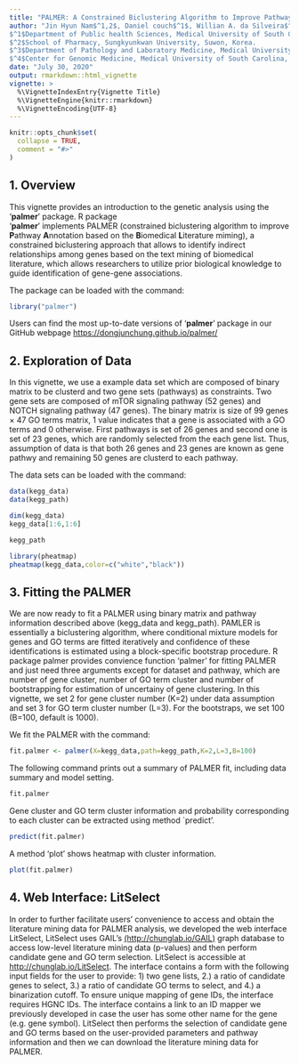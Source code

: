 ---
title: "PALMER: A Constrained Biclustering Algorithm to Improve Pathway Annotation Based on the Biomedical Literature Mining with 'palmer' Package"
author: "Jin Hyun Nam$^1,2$, Daniel couch$^1$, Willian A. da Silveira$^{3,4}$, Zhenning Yu$^1$, and Dongjun Chung$^1$  
$^1$Department of Public health Sciences, Medical University of South Carolina, Charleston, SC, USA.     
$^2$School of Pharmacy, Sungkyunkwan University, Suwon, Korea.
$^3$Department of Pathology and Laboratory Medicine, Medical University of South Carolina, Charleston, SC, USA.      
$^4$Center for Genomic Medicine, Medical University of South Carolina, Charleston, SC, USA."
date: "July 30, 2020"
output: rmarkdown::html_vignette
vignette: >
  %\VignetteIndexEntry{Vignette Title}
  %\VignetteEngine{knitr::rmarkdown}
  %\VignetteEncoding{UTF-8}
---

```{r setup, include = FALSE}
knitr::opts_chunk$set(
  collapse = TRUE,
  comment = "#>"
)
```

## 1. Overview

This vignette provides an introduction to the genetic analysis using the '**palmer**' package. R package  
'**palmer**' implements PALMER (constrained biclustering algorithm to improve **P**athway **A**nnotation based on the **B**iomedical **L**iterature miming), a constrained biclustering approach that allows to identify indirect relationships among genes based on the text mining of biomedical literature, which allows researchers to utilize prior biological knowledge to guide identification of gene-gene associations.   

The package can be loaded with the command:

```{r}
library("palmer")
```

Users can find the most up-to-date versions of '**palmer**' package in our GitHub webpage [https://dongjunchung.github.io/palmer/](https://dongjunchung.github.io/palmer/)   


## 2. Exploration of Data

In this vignette, we use a example data set which are composed of binary matrix to be clusterd and two gene sets (pathways) as constraints. Two gene sets are composed of mTOR signaling pathway (52 genes) and NOTCH signaling pathway (47 genes). The binary matrix is size of 99 genes $\times$ 47 GO terms matrix, 1 value indicates that a gene is associated with a GO terms and 0 otherwise. First pathways is set of 26 genes and second one is set of 23 genes, which are randomly selected from the each gene list. Thus, assumption of data is that both 26 genes and 23 genes are known as gene pathwy and remaining 50 genes are clusterd to each pathway.

The data sets can be loaded with the command:

```{r}
data(kegg_data)
data(kegg_path)
```

```{r}
dim(kegg_data)
kegg_data[1:6,1:6]
```
```{r}
kegg_path
```
```{r, fig.width=5, fig.height=5}
library(pheatmap)
pheatmap(kegg_data,color=c("white","black"))
```


## 3. Fitting the PALMER

We are now ready to fit a PALMER using binary matrix and pathway information described above (kegg_data and kegg_path).
PAMLER is essentially a biclustering algorithm, where conditional mixture models for genes and GO terms are fitted iteratively and confidence of these identifications is estimated using a block-specific bootstrap procedure. R package palmer provides convience function 'palmer' for fitting PALMER and just need three arguments except for dataset and pathway, which are number of gene cluster, number of GO term cluster and number of bootstrapping for estimation of uncertainy of gene clustering. In this vignette, we set 2 for gene cluster number (K=2) under data assumption and set 3 for GO term cluster number (L=3). For the bootstraps, we set 100 (B=100, default is 1000).     

We fit the PALMER with the command:

```{r, message=FALSE}
fit.palmer <- palmer(X=kegg_data,path=kegg_path,K=2,L=3,B=100)
```

The following command prints out a summary of PALMER fit, including data summary and model setting.

```{r}
fit.palmer
```

Gene cluster and GO term cluster information and probability corresponding to each cluster can be extracted using method `predict'.

```{r}
predict(fit.palmer)
```

A method 'plot' shows heatmap with cluster information.

```{r, fig.width=5, fig.height=5}
plot(fit.palmer)
```


## 4. Web Interface: LitSelect

In order to further facilitate users’ convenience to access and obtain the literature mining data for PALMER analysis, we developed the web interface LitSelect, LitSelect uses GAIL’s [(http://chunglab.io/GAIL)](http://chunglab.io/GAIL) graph database to access low-level literature mining data (p-values) and then perform candidate gene and GO term selection. LitSelect is accessible at [http://chunglab.io/LitSelect](http://chunglab.io/LitSelect). The interface contains a form with the following input fields for the user to provide: 1) two gene lists, 2.) a ratio of candidate genes to select, 3.) a ratio of candidate GO terms to select, and 4.) a binarization cutoff. To ensure unique mapping of gene IDs, the interface requires HGNC IDs. The interface contains a link to an ID mapper we previously developed in case the user has some other name for the gene (e.g. gene symbol). LitSelect then performs the selection of candidate gene and GO terms based on the user-provided parameters and pathway information and then we can download the literature mining data for PALMER. 
